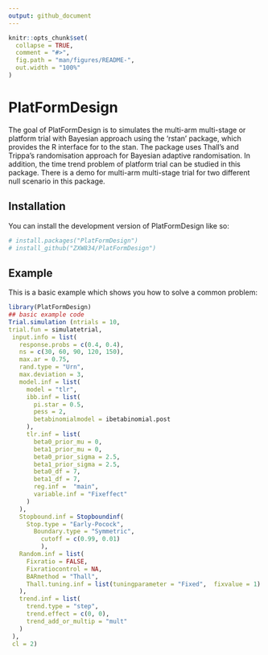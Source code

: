 ```yaml
---
output: github_document
---
```


<!-- README.md is generated from README.Rmd. Please edit that file -->

```r
knitr::opts_chunk$set(
  collapse = TRUE,
  comment = "#>",
  fig.path = "man/figures/README-",
  out.width = "100%"
)
```

# PlatFormDesign

<!-- badges: start -->
<!-- badges: end -->

The goal of PlatFormDesign is to simulates the multi-arm multi-stage or platform trial with Bayesian approach using the 'rstan' package, which provides the R interface for to the stan. The package uses Thall's and Trippa's randomisation approach for Bayesian adaptive randomisation. In addition, the time trend problem of platform trial can be studied in this package. There is a demo for multi-arm multi-stage trial for two different null scenario in this package.

## Installation

You can install the development version of PlatFormDesign like so:

``` r
# install.packages("PlatFormDesign")
# install_github("ZXW834/PlatFormDesign")
```

## Example

This is a basic example which shows you how to solve a common problem:

```r
library(PlatFormDesign)
## basic example code
Trial.simulation (ntrials = 10,
trial.fun = simulatetrial,
 input.info = list(
   response.probs = c(0.4, 0.4),
   ns = c(30, 60, 90, 120, 150),
   max.ar = 0.75,
   rand.type = "Urn",
   max.deviation = 3,
   model.inf = list(
     model = "tlr",
     ibb.inf = list(
       pi.star = 0.5,
       pess = 2,
       betabinomialmodel = ibetabinomial.post
     ),
     tlr.inf = list(
       beta0_prior_mu = 0,
       beta1_prior_mu = 0,
       beta0_prior_sigma = 2.5,
       beta1_prior_sigma = 2.5,
       beta0_df = 7,
       beta1_df = 7,
       reg.inf =  "main",
       variable.inf = "Fixeffect"
     )
   ),
   Stopbound.inf = Stopboundinf(
     Stop.type = "Early-Pocock",
       Boundary.type = "Symmetric",
         cutoff = c(0.99, 0.01)
         ),
   Random.inf = list(
     Fixratio = FALSE,
     Fixratiocontrol = NA,
     BARmethod = "Thall",
     Thall.tuning.inf = list(tuningparameter = "Fixed",  fixvalue = 1)
   ),
   trend.inf = list(
     trend.type = "step",
     trend.effect = c(0, 0),
     trend_add_or_multip = "mult"
   )
 ),
 cl = 2)
```

